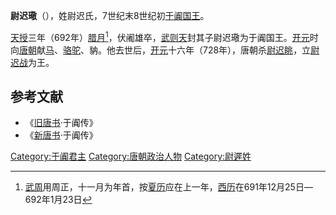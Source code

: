 '''尉迟璥'''（{{bd|?||?||}}），姓尉迟氏，7世纪末8世纪初[[于阗|于阗]][[国王|国王]]。

[[天授_(武周)|天授]]三年（692年）[[腊月|腊月]]<ref>[[武周|武周]]用周正，十一月为年首，按[[夏历|夏历]]应在上一年，[[西历|西历]]在691年12月25日—692年1月23日</ref>，伏阇雄卒，[[武则天|武则天]]封其子尉迟璥为于阗国王。[[开元|开元]]时向[[唐朝|唐朝]]献[[马|马]]、[[骆驼|骆驼]]、豽。他去世后，[[开元|开元]]十六年（728年），唐朝杀[[尉迟眺|尉迟眺]]，立[[尉迟伏师战|尉迟战]]为王。

==参考文献==
<div class="references-small">
<references></references>
</div>
*《[[旧唐书|旧唐书]]·于阗传》
*《[[新唐书|新唐书]]·于阗传》

{{start box}}
{{s-before|[[伏阇雄|伏阇雄]]}}
{{s-title|[[于阗|于阗]]国王|692年—？}}
{{s-after|[[尉迟眺|尉迟眺]]}}
{{end box}}

[[Category:于阗君主|Category:于阗君主]]
[[Category:唐朝政治人物|Category:唐朝政治人物]]
[[Category:尉遲姓|Category:尉遲姓]]